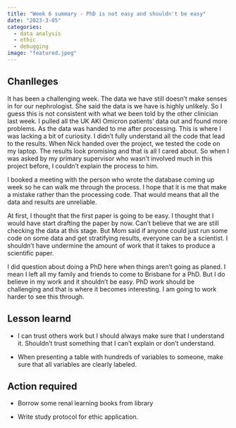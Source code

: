 ```yaml
---
title: "Week 6 summary - PhD is not easy and shouldn't be easy"
date: "2023-3-05"
categories: 
  - data analysis
  - ethic 
  - debugging
image: "featured.jpeg"
---
```



## Chanlleges 

It has been a challenging week. The data we have still doesn't make senses in for our nephrologist. She said the data is we have is highly unlikely. So I guess this is not consistent with what we been told by the other clinician last week. I pulled all the UK AKI Omicron patients' data out and found more problems. As the data was handed to me after processing. This is where I was lacking a bit of curiosity. I didn't fully understand all the code that lead to the results. When Nick handed over the project, we tested the code on my laptop. The results look promising and that is all I cared about. So when I was asked by my primary supervisor who wasn't involved much in this project before, I couldn't explain the process to him. 

I booked a meeting with the person who wrote the database coming up week so he can walk me through the process. I hope that it is me that make a mistake rather than the processing code. That would means that all the data and results are unreliable. 

At first, I thought that the first paper is going to be easy. I thought that I would have start drafting the paper by now. Can't believe that we are still checking the data at this stage. But Mom said if anyone could just run some code on some data and get stratifying results, everyone can be a scientist. I shouldn't have undermine the amount of work that it takes to produce a scientific paper. 

I did question about doing a PhD here when things aren't going as planed. I mean I left all my family and friends to come to Brisbane for a PhD. But I do believe in my work and it shouldn't be easy. PhD work should be challenging and that is where it becomes interesting. I am going to work harder to see this through.  

## Lesson learnd

- I can trust others work but I should always make sure that I understand it. Shouldn't trust something that I can't explain or don't understand. 

- When presenting a table with hundreds of variables to someone, make sure that all variables are clearly labeled. 

## Action required 

- Borrow some renal learning books from library 

- Write study protocol for ethic application. 

